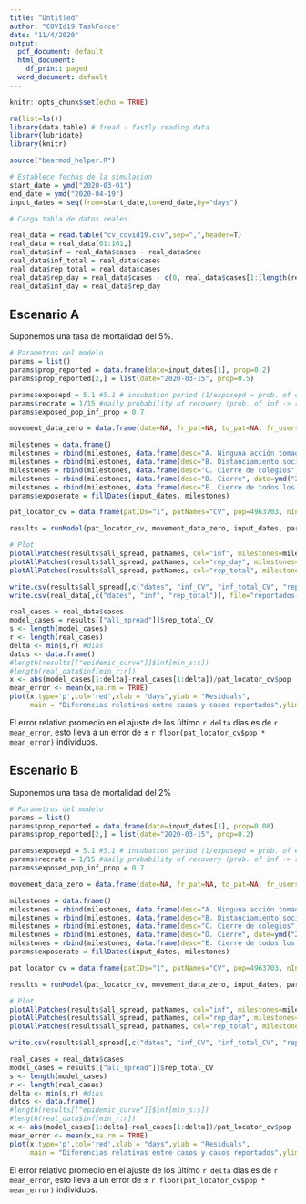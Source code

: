 ```yaml
---
title: "Untitled"
author: "COVId19 TaskForce"
date: "11/4/2020"
output:
  pdf_document: default
  html_document:
    df_print: paged
  word_document: default
---
```


```r
knitr::opts_chunk$set(echo = TRUE)
```


```r
rm(list=ls())
library(data.table) # fread - fastly reading data
library(lubridate)
library(knitr)

source("bearmod_helper.R")

# Establece fechas de la simulacion
start_date = ymd("2020-03-01")
end_date = ymd("2020-04-19")
input_dates = seq(from=start_date,to=end_date,by="days") 

# Carga tabla de datos reales

real_data = read.table("cv_covid19.csv",sep=",",header=T)
real_data = real_data[61:101,]
real_data$inf = real_data$cases - real_data$rec
real_data$inf_total = real_data$cases
real_data$rep_total = real_data$cases
real_data$rep_day = real_data$cases - c(0, real_data$cases[1:(length(real_data$cases)-1)])
real_data$inf_day = real_data$rep_day
```



## Escenario A

Suponemos una tasa de mortalidad del 5%.

```r

# Parametros del modelo
params = list()
params$prop_reported = data.frame(date=input_dates[1], prop=0.2)
params$prop_reported[2,] = list(date="2020-03-15", prop=0.5)

params$exposepd = 5.1 #5.1 # incubation period (1/exposepd = prob. of exp -> inf transition)
params$recrate = 1/15 #daily probability of recovery (prob. of inf -> rec transition)
params$exposed_pop_inf_prop = 0.7

movement_data_zero = data.frame(date=NA, fr_pat=NA, to_pat=NA, fr_users=NA, movers=NA)

milestones = data.frame()
milestones = rbind(milestones, data.frame(desc="A. Ninguna acción tomada", date=ymd("2020-02-01"), exposerate=4.5*params$recrate))
milestones = rbind(milestones, data.frame(desc="B. Distanciamiento social", date=ymd("2020-03-09"), exposerate=4*params$recrate))
milestones = rbind(milestones, data.frame(desc="C. Cierre de colegios", date=ymd("2020-03-13"), exposerate=3.5*params$recrate))
milestones = rbind(milestones, data.frame(desc="D. Cierre", date=ymd("2020-03-14"), exposerate=3*params$recrate))
milestones = rbind(milestones, data.frame(desc="E. Cierre de todos los sectores no esenciales", date=ymd("2020-03-28"), exposerate=0.75*params$recrate))
params$exposerate = fillDates(input_dates, milestones)

pat_locator_cv = data.frame(patIDs="1", patNames="CV", pop=4963703, nInf=15, nExp=15)

results = runModel(pat_locator_cv, movement_data_zero, input_dates, params, num_runs = 10)

# Plot 
plotAllPatches(results$all_spread, patNames, col="inf", milestones=milestones, real_data=real_data)
plotAllPatches(results$all_spread, patNames, col="rep_day", milestones=milestones, real_data=real_data)
plotAllPatches(results$all_spread, patNames, col="rep_total", milestones=milestones, real_data=real_data)

write.csv(results$all_spread[,c("dates", "inf_CV", "inf_total_CV", "rep_total_CV")], file="estimacion_a-11-4-2020.csv")
write.csv(real_data[,c("dates", "inf", "rep_total")], file="reportados-11-4-2020.csv")
```

```r
real_cases = real_data$cases 
model_cases = results[["all_spread"]]$rep_total_CV 
s <- length(model_cases)
r <- length(real_cases)
delta <- min(s,r) #dias
datos <- data.frame()
#length(results[["epidemic_curve"]]$inf[min_s:s])
#length(real_data$inf[min_r:r])
x <- abs(model_cases[1:delta]-real_cases[1:delta])/pat_locator_cv$pop
mean_error <- mean(x,na.rm = TRUE)
plot(x,type='p',col='red',xlab = "days",ylab = "Residuals", 
     main = "Diferencias relativas entre casos y casos reportados",ylim = c(0,0.002))
```
El error relativo promedio en el ajuste de los último `r delta` días es de `r mean_error`, esto lleva a un error de $\pm$ `r floor(pat_locator_cv$pop * mean_error)` individuos.



## Escenario B

Suponemos una tasa de mortalidad del 2%

```r

# Parametros del modelo
params = list()
params$prop_reported = data.frame(date=input_dates[1], prop=0.08)
params$prop_reported[2,] = list(date="2020-03-15", prop=0.2)

params$exposepd = 5.1 #5.1 # incubation period (1/exposepd = prob. of exp -> inf transition)
params$recrate = 1/15 #daily probability of recovery (prob. of inf -> rec transition)
params$exposed_pop_inf_prop = 0.7

movement_data_zero = data.frame(date=NA, fr_pat=NA, to_pat=NA, fr_users=NA, movers=NA)

milestones = data.frame()
milestones = rbind(milestones, data.frame(desc="A. Ninguna acción tomada", date=ymd("2020-02-01"), exposerate=4.5*params$recrate))
milestones = rbind(milestones, data.frame(desc="B. Distanciamiento social", date=ymd("2020-03-09"), exposerate=4*params$recrate))
milestones = rbind(milestones, data.frame(desc="C. Cierre de colegios", date=ymd("2020-03-13"), exposerate=3.5*params$recrate))
milestones = rbind(milestones, data.frame(desc="D. Cierre", date=ymd("2020-03-14"), exposerate=3*params$recrate))
milestones = rbind(milestones, data.frame(desc="E. Cierre de todos los sectores no esenciales", date=ymd("2020-03-28"), exposerate=0.75*params$recrate))
params$exposerate = fillDates(input_dates, milestones)

pat_locator_cv = data.frame(patIDs="1", patNames="CV", pop=4963703, nInf=15, nExp=15)

results = runModel(pat_locator_cv, movement_data_zero, input_dates, params, num_runs = 10)

# Plot 
plotAllPatches(results$all_spread, patNames, col="inf", milestones=milestones, real_data=real_data)
plotAllPatches(results$all_spread, patNames, col="rep_day", milestones=milestones, real_data=real_data)
plotAllPatches(results$all_spread, patNames, col="rep_total", milestones=milestones, real_data=real_data)

write.csv(results$all_spread[,c("dates", "inf_CV", "inf_total_CV", "rep_total_CV")], file="estimacion_b-11-4-2020.csv")
```

```r
real_cases = real_data$cases 
model_cases = results[["all_spread"]]$rep_total_CV 
s <- length(model_cases)
r <- length(real_cases)
delta <- min(s,r) #dias
datos <- data.frame()
#length(results[["epidemic_curve"]]$inf[min_s:s])
#length(real_data$inf[min_r:r])
x <- abs(model_cases[1:delta]-real_cases[1:delta])/pat_locator_cv$pop
mean_error <- mean(x,na.rm = TRUE)
plot(x,type='p',col='red',xlab = "days",ylab = "Residuals", 
     main = "Diferencias relativas entre casos y casos reportados",ylim = c(0,0.002))
```
El error relativo promedio en el ajuste de los último `r delta` días es de `r mean_error`, esto lleva a un error de $\pm$ `r floor(pat_locator_cv$pop * mean_error)` individuos.


